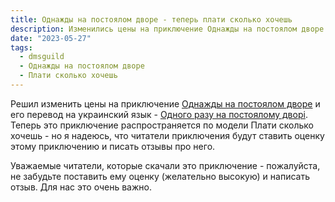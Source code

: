 ```yaml
---
title: Однажды на постоялом дворе - теперь плати сколько хочешь
description: Изменились цены на приключение Однажды на постоялом дворе и его переводе на украинский язык - Одного разу на постоялому дворі. Теперь это приключение распространяется по модели плати сколько хочешь
date: "2023-05-27"
tags:
  - dmsguild
  - Однажды на постоялом дворе
  - Плати сколько хочешь
---
```


Решил изменить цены на приключение [Однажды на постоялом дворе](https://www.dmsguild.com/product/323191/---?affiliate_id=759617) и его перевод на украинский язык - [Одного разу на постоялому дворі](https://www.dmsguild.com/product/437719/----?affiliate_id=759617). Теперь это приключение распространяется по модели Плати сколько хочешь - но я надеюсь, что читатели приключения будут ставить оценку этому приключению и писать отзывы про него.

Уважаемые читатели, которые скачали это приключение - пожалуйста, не забудьте поставить ему оценку (желательно высокую) и написать отзыв. Для нас это очень важно.

